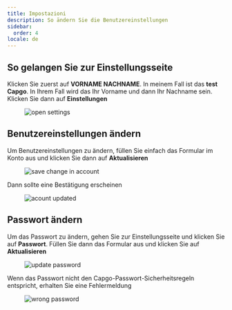 ```yaml
---
title: Impostazioni
description: So ändern Sie die Benutzereinstellungen
sidebar:
  order: 4
locale: de
---
```


## So gelangen Sie zur Einstellungsseite

Klicken Sie zuerst auf **VORNAME NACHNAME**. In meinem Fall ist das **test Capgo**. In Ihrem Fall wird das Ihr Vorname und dann Ihr Nachname sein. Klicken Sie dann auf **Einstellungen**

<figure><img src="/settings-go.webp" alt="open settings" /><figcaption></figcaption></figure>

## Benutzereinstellungen ändern

Um Benutzereinstellungen zu ändern, füllen Sie einfach das Formular im Konto aus und klicken Sie dann auf **Aktualisieren**

<figure><img src="/account-save.webp" alt="save change in account" /><figcaption></figcaption></figure>

Dann sollte eine Bestätigung erscheinen

<figure><img src="/account-updated.webp" alt="acount updated" /><figcaption></figcaption></figure>

## Passwort ändern

Um das Passwort zu ändern, gehen Sie zur Einstellungsseite und klicken Sie auf **Passwort**. Füllen Sie dann das Formular aus und klicken Sie auf **Aktualisieren**

<figure><img src="/update-passwd.webp" alt="update password" /><figcaption></figcaption></figure>

Wenn das Passwort nicht den Capgo-Passwort-Sicherheitsregeln entspricht, erhalten Sie eine Fehlermeldung

<figure><img src="/passwd-error.webp" alt="wrong password" /><figcaption></figcaption></figure>